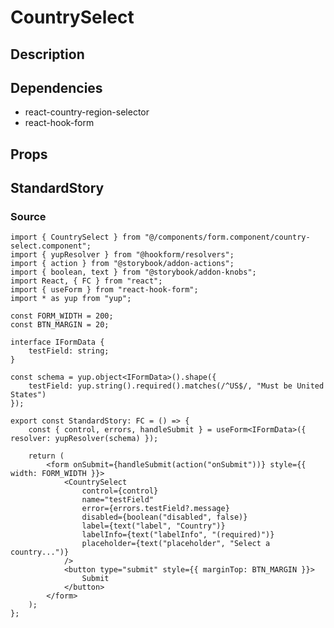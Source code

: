 
<Meta title="general/form/country-select" component={CountrySelect} />

# CountrySelect

## Description

## Dependencies
* react-country-region-selector
* react-hook-form

## Props
<Props of={CountrySelect} />

## StandardStory
<Preview>
	<Story name="standard">
		<StandardStory />
	</Story>
</Preview>

### Source
```tsx
import { CountrySelect } from "@/components/form.component/country-select.component";
import { yupResolver } from "@hookform/resolvers";
import { action } from "@storybook/addon-actions";
import { boolean, text } from "@storybook/addon-knobs";
import React, { FC } from "react";
import { useForm } from "react-hook-form";
import * as yup from "yup";

const FORM_WIDTH = 200;
const BTN_MARGIN = 20;

interface IFormData {
	testField: string;
}

const schema = yup.object<IFormData>().shape({
	testField: yup.string().required().matches(/^US$/, "Must be United States")
});

export const StandardStory: FC = () => {
	const { control, errors, handleSubmit } = useForm<IFormData>({ resolver: yupResolver(schema) });

	return (
		<form onSubmit={handleSubmit(action("onSubmit"))} style={{ width: FORM_WIDTH }}>
			<CountrySelect
				control={control}
				name="testField"
				error={errors.testField?.message}
				disabled={boolean("disabled", false)}
				label={text("label", "Country")}
				labelInfo={text("labelInfo", "(required)")}
				placeholder={text("placeholder", "Select a country...")}
			/>
			<button type="submit" style={{ marginTop: BTN_MARGIN }}>
				Submit
			</button>
		</form>
	);
};
```
